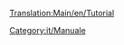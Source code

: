 [[Translation:Main/en/Tutorial]]{{en/-}}
{{en/Bilingual box| It
| --- Una categoria per le pagine relative i tutorial. Gli articoli con il [[Template/it/Tutorial]] vengono automaticamente inseriti qui.
| A Category for Tutorial related pages. Articles that are called by [[Template/it/Tutorial]] are automatically placed here. }}


[[Category:it/Manuale]]